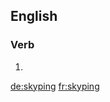
==English==

===Verb===
{{head|en|present participle}}

# {{present participle of|skype|lang=en|nocat=1}}

[[de:skyping]]
[[fr:skyping]]